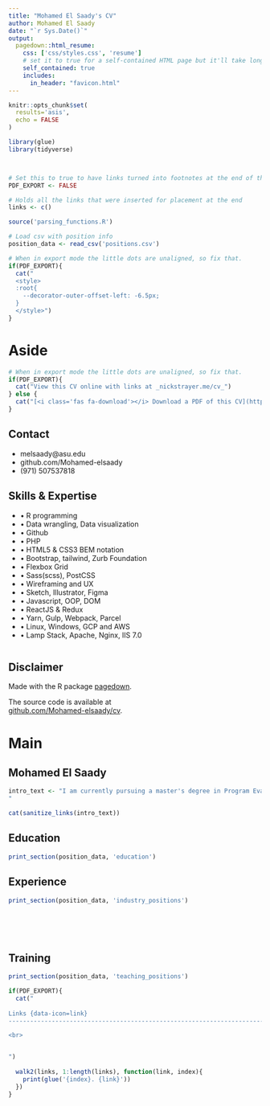 ```yaml
---
title: "Mohamed El Saady's CV"
author: Mohamed El Saady
date: "`r Sys.Date()`"
output:
  pagedown::html_resume:
    css: ['css/styles.css', 'resume']
    # set it to true for a self-contained HTML page but it'll take longer to render
    self_contained: true
    includes:
      in_header: "favicon.html" 
---
```


```r
knitr::opts_chunk$set(
  results='asis', 
  echo = FALSE
)

library(glue)
library(tidyverse)



# Set this to true to have links turned into footnotes at the end of the document
PDF_EXPORT <- FALSE

# Holds all the links that were inserted for placement at the end
links <- c()

source('parsing_functions.R')

# Load csv with position info
position_data <- read_csv('positions.csv')
```


```r
# When in export mode the little dots are unaligned, so fix that. 
if(PDF_EXPORT){
  cat("
  <style>
  :root{
    --decorator-outer-offset-left: -6.5px;
  }
  </style>")
}
```


Aside
================================================================================



```r
# When in export mode the little dots are unaligned, so fix that. 
if(PDF_EXPORT){
  cat("View this CV online with links at _nickstrayer.me/cv_")
} else {
  cat("[<i class='fas fa-download'></i> Download a PDF of this CV](https://mohamed-elsaady.github.io/cv/Mohamed-El-Saady-cv.pdf)")
}
```

Contact {#contact}
--------------------------------------------------------------------------------


- <i class="fa fa-envelope"></i> melsaady@asu.edu
- <i class="fa fa-github"></i> github.com/Mohamed-elsaady
- <i class="fa fa-phone"></i> (971) 507537818



Skills & Expertise {#skills}
--------------------------------------------------------------------------------

- • R programming
- • Data wrangling, Data visualization
- • Github
- • PHP
- • HTML5 & CSS3 BEM notation
- • Bootstrap, tailwind, Zurb Foundation
- • Flexbox Grid
- • Sass(scss), PostCSS
- • Wireframing and UX
- • Sketch, Illustrator, Figma
- • Javascript, OOP, DOM
- • ReactJS & Redux
- • Yarn, Gulp, Webpack, Parcel
- • Linux, Windows, GCP and AWS
- • Lamp Stack, Apache, Nginx, IIS 7.0

```r


```





Disclaimer {#disclaimer}
--------------------------------------------------------------------------------

Made with the R package [pagedown](https://github.com/rstudio/pagedown). 

The source code is available at <br/> [github.com/Mohamed-elsaady/cv](https://github.com/Mohamed-elsaady/cv).




Main
================================================================================

Mohamed El Saady {#title}
--------------------------------------------------------------------------------


```r
intro_text <- "I am currently pursuing a master's degree in Program Evaluation and Data Analytics from Azrinoa state university, looking forward to being an aspiring data scientist and honing my data analytics skills.  I am a go-getter, and I don't mind being pushed out of my comfort zones. I am eager to learn new technologies, adapt and collaborate. With grit, dedication and pride in writing scalable, elegant code, creating simple solutions to complex data problems.
"

cat(sanitize_links(intro_text))
```



Education {data-icon=graduation-cap data-concise=true}
--------------------------------------------------------------------------------

```r
print_section(position_data, 'education')
```



Experience {data-icon=suitcase}
--------------------------------------------------------------------------------



```r
print_section(position_data, 'industry_positions')
```

<br>
<br>
<br>

Training {data-icon=chalkboard-teacher}
--------------------------------------------------------------------------------



```r
print_section(position_data, 'teaching_positions')
```














```r
if(PDF_EXPORT){
  cat("
  
Links {data-icon=link}
--------------------------------------------------------------------------------

<br>


")
  
  walk2(links, 1:length(links), function(link, index){
    print(glue('{index}. {link}'))
  })
}
```



